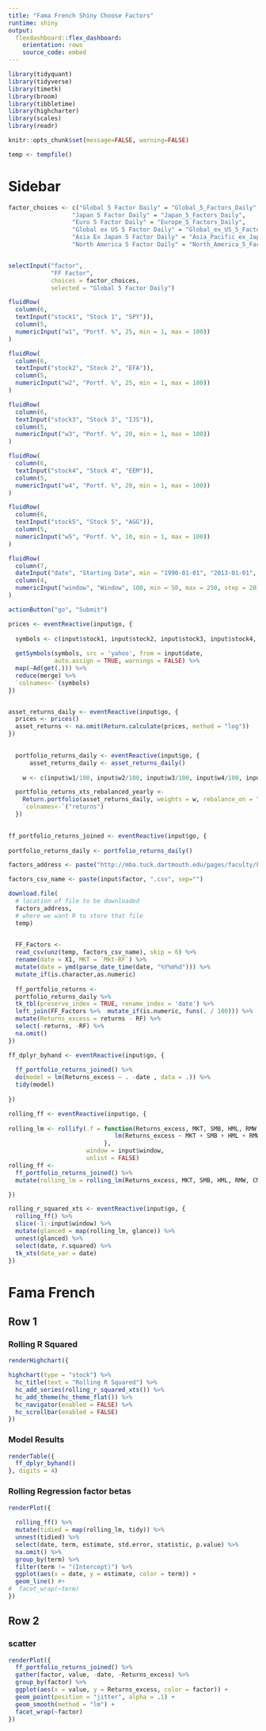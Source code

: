 ```yaml
---
title: "Fama French Shiny Choose Factors"
runtime: shiny
output:
  flexdashboard::flex_dashboard:
    orientation: rows
    source_code: embed
---
```


```r

library(tidyquant)
library(tidyverse)
library(timetk)
library(broom)
library(tibbletime)
library(highcharter)
library(scales)
library(readr)

knitr::opts_chunk$set(message=FALSE, warning=FALSE)

temp <- tempfile()
```


Sidebar {.sidebar}
=====================================
  
```r

factor_choices <- c("Global 5 Factor Daily" = "Global_5_Factors_Daily",
                  "Japan 5 Factor Daily" = "Japan_5_Factors_Daily",
                  "Euro 5 Factor Daily" = "Europe_5_Factors_Daily",
                  "Global ex US 5 Factor Daily" = "Global_ex_US_5_Factors_Daily",
                  "Asia Ex Japan 5 Factor Daily" = "Asia_Pacific_ex_Japan_5_Factors_Daily",
                  "North America 5 Factor Daily" = "North_America_5_Factors_Daily")


selectInput("factor", 
            "FF Factor",
            choices = factor_choices,
            selected = "Global 5 Factor Daily")

fluidRow(
  column(6,
  textInput("stock1", "Stock 1", "SPY")),
  column(5,
  numericInput("w1", "Portf. %", 25, min = 1, max = 100))
)  

fluidRow(
  column(6,
  textInput("stock2", "Stock 2", "EFA")),
  column(5,
  numericInput("w2", "Portf. %", 25, min = 1, max = 100))
)

fluidRow(
  column(6,
  textInput("stock3", "Stock 3", "IJS")),
  column(5,
  numericInput("w3", "Portf. %", 20, min = 1, max = 100))
)

fluidRow(
  column(6,
  textInput("stock4", "Stock 4", "EEM")),
  column(5,
  numericInput("w4", "Portf. %", 20, min = 1, max = 100))
)

fluidRow(
  column(6,
  textInput("stock5", "Stock 5", "AGG")),
  column(5,
  numericInput("w5", "Portf. %", 10, min = 1, max = 100))
)

fluidRow(
  column(7,
  dateInput("date", "Starting Date", min = "1990-01-01", "2013-01-01", format = "yyyy-mm-dd")),
  column(4,
  numericInput("window", "Window", 100, min = 50, max = 250, step = 20))
)

actionButton("go", "Submit")
```

```r

prices <- eventReactive(input$go, {
  
  symbols <- c(input$stock1, input$stock2, input$stock3, input$stock4, input$stock5)
  
  getSymbols(symbols, src = 'yahoo', from = input$date, 
             auto.assign = TRUE, warnings = FALSE) %>% 
  map(~Ad(get(.))) %>% 
  reduce(merge) %>%
  `colnames<-`(symbols)
})


asset_returns_daily <- eventReactive(input$go, {
  prices <- prices()
  asset_returns <- na.omit(Return.calculate(prices, method = "log"))
})
  

  portfolio_returns_daily <- eventReactive(input$go, {
      asset_returns_daily <- asset_returns_daily()
      
    w <- c(input$w1/100, input$w2/100, input$w3/100, input$w4/100, input$w5/100)

  portfolio_returns_xts_rebalanced_yearly <- 
    Return.portfolio(asset_returns_daily, weights = w, rebalance_on = "years") %>%
    `colnames<-`("returns")
  })
  

```



```r

ff_portfolio_returns_joined <- eventReactive(input$go, {
  
portfolio_returns_daily <- portfolio_returns_daily()

factors_address <- paste("http://mba.tuck.dartmouth.edu/pages/faculty/ken.french/ftp/", input$factor, "_CSV.zip", sep="" )

factors_csv_name <- paste(input$factor, ".csv", sep="")

download.file(
  # location of file to be downloaded
  factors_address,
  # where we want R to store that file
  temp)

  
  FF_Factors <- 
  read_csv(unz(temp, factors_csv_name), skip = 6) %>% 
  rename(date = X1, MKT = `Mkt-RF`) %>%
  mutate(date = ymd(parse_date_time(date, "%Y%m%d"))) %>%
  mutate_if(is.character,as.numeric)
  
  ff_portfolio_returns <-
  portfolio_returns_daily %>%
  tk_tbl(preserve_index = TRUE, rename_index = 'date') %>%
  left_join(FF_Factors %>%  mutate_if(is.numeric, funs(. / 100))) %>% 
  mutate(Returns_excess = returns - RF) %>%
  select(-returns, -RF) %>% 
  na.omit()
})

ff_dplyr_byhand <- eventReactive(input$go, {
  
  ff_portfolio_returns_joined() %>% 
  do(model = lm(Returns_excess ~ . -date , data = .)) %>%
  tidy(model)
  
})

rolling_ff <- eventReactive(input$go, {
  
rolling_lm <- rollify(.f = function(Returns_excess, MKT, SMB, HML, RMW, CMA) {
                              lm(Returns_excess ~ MKT + SMB + HML + RMW + CMA)
                           }, 
                      window = input$window, 
                      unlist = FALSE)
rolling_ff <- 
  ff_portfolio_returns_joined() %>% 
  mutate(rolling_lm = rolling_lm(Returns_excess, MKT, SMB, HML, RMW, CMA))

})

rolling_r_squared_xts <- eventReactive(input$go, {
  rolling_ff() %>% 
  slice(-1:-input$window) %>%
  mutate(glanced = map(rolling_lm, glance)) %>% 
  unnest(glanced) %>% 
  select(date, r.squared) %>% 
  tk_xts(date_var = date)
})
```

Fama French
=====================================

Row 1 {.tabset}
---------------------

### Rolling R Squared

```r
renderHighchart({

highchart(type = "stock") %>% 
  hc_title(text = "Rolling R Squared") %>%
  hc_add_series(rolling_r_squared_xts()) %>%
  hc_add_theme(hc_theme_flat()) %>%
  hc_navigator(enabled = FALSE) %>% 
  hc_scrollbar(enabled = FALSE)
})
```


### Model Results

```r
renderTable({
  ff_dplyr_byhand()
}, digits = 4)
```

### Rolling Regression factor betas

```r
renderPlot({
  
  rolling_ff() %>%
  mutate(tidied = map(rolling_lm, tidy)) %>% 
  unnest(tidied) %>% 
  select(date, term, estimate, std.error, statistic, p.value) %>% 
  na.omit() %>%
  group_by(term) %>%
  filter(term != "(Intercept)") %>% 
  ggplot(aes(x = date, y = estimate, color = term)) + 
  geom_line() #+
#  facet_wrap(~term)
})
```


Row 2
--------------------------------
### scatter

```r
renderPlot({
  ff_portfolio_returns_joined() %>%  
  gather(factor, value, -date, -Returns_excess) %>% 
  group_by(factor) %>% 
  ggplot(aes(x = value, y = Returns_excess, color = factor)) + 
  geom_point(position = "jitter", alpha = .1) + 
  geom_smooth(method = "lm") +
  facet_wrap(~factor)
})
```






